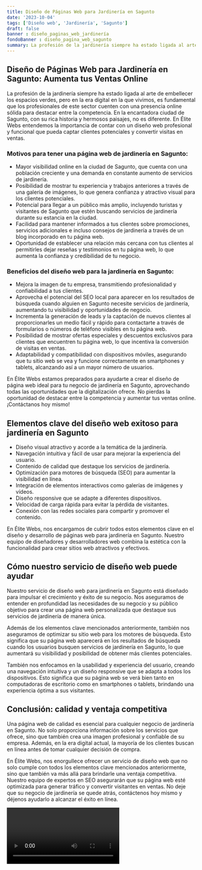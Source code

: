 ```yaml
---
title: Diseño de Páginas Web para Jardinería en Sagunto
date: '2023-10-04'
tags: ['Diseño web', 'Jardinería', 'Sagunto']
draft: false
banner : diseño_paginas_web_jardinería
fondoBanner : diseño_pagina_web_sagunto
summary: La profesión de la jardinería siempre ha estado ligada al arte de embellecer los espacios verdes, pero en la era digital en la que vivimos, es fundamental que los profesionales de este sector cuenten con una presencia online sólida para destacar entre la competencia. En la encantadora ciudad de Sagunto, con su rica historia y hermosos paisajes, no es diferente. En Élite Webs entendemos la importancia de contar con un diseño web profesional y funcional que pueda captar clientes potenciales y convertir visitas en ventas.
---
```


## Diseño de Páginas Web para Jardinería en Sagunto: Aumenta tus Ventas Online

La profesión de la jardinería siempre ha estado ligada al arte de embellecer los espacios verdes, pero en la era digital en la que vivimos, es fundamental que los profesionales de este sector cuenten con una presencia online sólida para destacar entre la competencia. En la encantadora ciudad de Sagunto, con su rica historia y hermosos paisajes, no es diferente. En Élite Webs entendemos la importancia de contar con un diseño web profesional y funcional que pueda captar clientes potenciales y convertir visitas en ventas.

### Motivos para tener una página web de jardinería en Sagunto:

- Mayor visibilidad online en la ciudad de Sagunto, que cuenta con una población creciente y una demanda en constante aumento de servicios de jardinería.
- Posibilidad de mostrar tu experiencia y trabajos anteriores a través de una galería de imágenes, lo que genera confianza y atractivo visual para los clientes potenciales.
- Potencial para llegar a un público más amplio, incluyendo turistas y visitantes de Sagunto que estén buscando servicios de jardinería durante su estancia en la ciudad.
- Facilidad para mantener informados a tus clientes sobre promociones, servicios adicionales e incluso consejos de jardinería a través de un blog incorporado en tu página web.
- Oportunidad de establecer una relación más cercana con tus clientes al permitirles dejar reseñas y testimonios en tu página web, lo que aumenta la confianza y credibilidad de tu negocio.

### Beneficios del diseño web para la jardinería en Sagunto:

- Mejora la imagen de tu empresa, transmitiendo profesionalidad y confiabilidad a tus clientes.
- Aprovecha el potencial del SEO local para aparecer en los resultados de búsqueda cuando alguien en Sagunto necesite servicios de jardinería, aumentando tu visibilidad y oportunidades de negocio.
- Incrementa la generación de leads y la captación de nuevos clientes al proporcionarles un medio fácil y rápido para contactarte a través de formularios o números de teléfono visibles en tu página web.
- Posibilidad de mostrar ofertas especiales y descuentos exclusivos para clientes que encuentren tu página web, lo que incentiva la conversión de visitas en ventas.
- Adaptabilidad y compatibilidad con dispositivos móviles, asegurando que tu sitio web se vea y funcione correctamente en smartphones y tablets, alcanzando así a un mayor número de usuarios.

En Élite Webs estamos preparados para ayudarte a crear el diseño de página web ideal para tu negocio de jardinería en Sagunto, aprovechando todas las oportunidades que la digitalización ofrece. No pierdas la oportunidad de destacar entre la competencia y aumentar tus ventas online. ¡Contáctanos hoy mismo!

<GifSeo />

<Cta />

## Elementos clave del diseño web exitoso para jardinería en Sagunto

- Diseño visual atractivo y acorde a la temática de la jardinería.
- Navegación intuitiva y fácil de usar para mejorar la experiencia del usuario.
- Contenido de calidad que destaque los servicios de jardinería.
- Optimización para motores de búsqueda (SEO) para aumentar la visibilidad en línea.
- Integración de elementos interactivos como galerías de imágenes y vídeos.
- Diseño responsive que se adapte a diferentes dispositivos.
- Velocidad de carga rápida para evitar la pérdida de visitantes.
- Conexión con las redes sociales para compartir y promover el contenido.

En Élite Webs, nos encargamos de cubrir todos estos elementos clave en el diseño y desarrollo de páginas web para jardinería en Sagunto. Nuestro equipo de diseñadores y desarrolladores web combina la estética con la funcionalidad para crear sitios web atractivos y efectivos.

## Cómo nuestro servicio de diseño web puede ayudar

Nuestro servicio de diseño web para jardinería en Sagunto está diseñado para impulsar el crecimiento y éxito de su negocio. Nos aseguramos de entender en profundidad las necesidades de su negocio y su público objetivo para crear una página web personalizada que destaque sus servicios de jardinería de manera única.

Además de los elementos clave mencionados anteriormente, también nos aseguramos de optimizar su sitio web para los motores de búsqueda. Esto significa que su página web aparecerá en los resultados de búsqueda cuando los usuarios busquen servicios de jardinería en Sagunto, lo que aumentará su visibilidad y posibilidad de obtener más clientes potenciales.

También nos enfocamos en la usabilidad y experiencia del usuario, creando una navegación intuitiva y un diseño responsive que se adapta a todos los dispositivos. Esto significa que su página web se verá bien tanto en computadoras de escritorio como en smartphones o tablets, brindando una experiencia óptima a sus visitantes.

## Conclusión: calidad y ventaja competitiva

Una página web de calidad es esencial para cualquier negocio de jardinería en Sagunto. No solo proporciona información sobre los servicios que ofrece, sino que también crea una imagen profesional y confiable de su empresa. Además, en la era digital actual, la mayoría de los clientes buscan en línea antes de tomar cualquier decisión de compra.

En Élite Webs, nos enorgullece ofrecer un servicio de diseño web que no solo cumple con todos los elementos clave mencionados anteriormente, sino que también va más allá para brindarle una ventaja competitiva. Nuestro equipo de expertos en SEO asegurarán que su página web esté optimizada para generar tráfico y convertir visitantes en ventas. No deje que su negocio de jardinería se quede atrás, contáctenos hoy mismo y déjenos ayudarlo a alcanzar el éxito en línea.

<Video />

<CtaBot job='Jardinería' city='Sagunto'/>

<Gmaps query='Sagunto+españa+maps' />